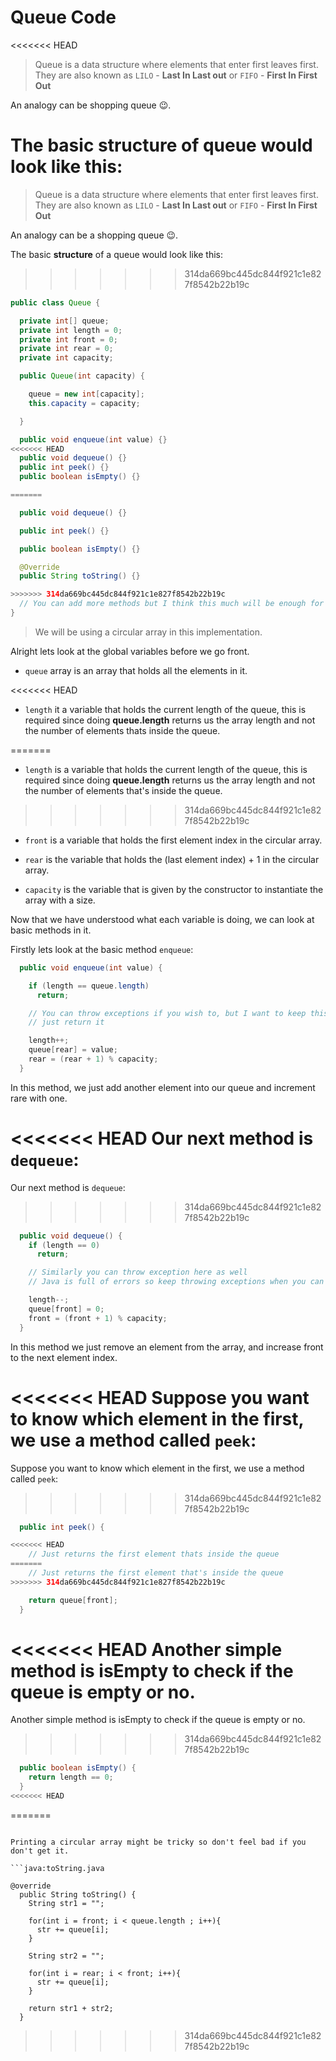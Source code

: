 # Queue Code

<<<<<<< HEAD
> Queue is a data structure where elements that enter first leaves first. They are also known as 
`LILO` - **Last In Last out** or `FIFO` - **First In First Out**

An analogy can be shopping queue 😉.

The basic **structure** of queue would look like this:
=======
> Queue is a data structure where elements that enter first leaves first. They are also known as
> `LILO` - **Last In Last out** or `FIFO` - **First In First Out**

An analogy can be a shopping queue 😉.

The basic **structure** of a queue would look like this:
>>>>>>> 314da669bc445dc844f921c1e827f8542b22b19c

```java:Queue.java
public class Queue {

  private int[] queue;
  private int length = 0;
  private int front = 0;
  private int rear = 0;
  private int capacity;

  public Queue(int capacity) {

    queue = new int[capacity];
    this.capacity = capacity;

  }

  public void enqueue(int value) {}
<<<<<<< HEAD
  public void dequeue() {}
  public int peek() {}
  public boolean isEmpty() {}

=======

  public void dequeue() {}

  public int peek() {}

  public boolean isEmpty() {}

  @Override
  public String toString() {}

>>>>>>> 314da669bc445dc844f921c1e827f8542b22b19c
  // You can add more methods but I think this much will be enough for now.
}
```

> We will be using a circular array in this implementation.

Alright lets look at the global variables before we go front.

- `queue` array is an array that holds all the elements in it.

<<<<<<< HEAD
- `length` it a variable that holds the current length of the queue, this is required since doing **queue.length** returns us the array length and not the number of elements thats inside the queue.
  
=======
- `length` is a variable that holds the current length of the queue, this is required since doing **queue.length** returns us the array length and not the number of elements that's inside the queue.
>>>>>>> 314da669bc445dc844f921c1e827f8542b22b19c
- `front` is a variable that holds the first element index in the circular array.

- `rear` is the variable that holds the (last element index) + 1 in the circular array.

- `capacity` is the variable that is given by the constructor to instantiate the array with a size.

Now that we have understood what each variable is doing, we can look at basic methods in it.

Firstly lets look at the basic method `enqueue`:

```java:enqueue.java
  public void enqueue(int value) {

    if (length == queue.length)
      return;

    // You can throw exceptions if you wish to, but I want to keep this friendly and
    // just return it

    length++;
    queue[rear] = value;
    rear = (rear + 1) % capacity;
  }
```

In this method, we just add another element into our queue and increment rare with one.

<<<<<<< HEAD
Our next method is `dequeue`: 
=======
Our next method is `dequeue`:
>>>>>>> 314da669bc445dc844f921c1e827f8542b22b19c

```java:dequeue.java
  public void dequeue() {
    if (length == 0)
      return;

    // Similarly you can throw exception here as well
    // Java is full of errors so keep throwing exceptions when you can 😉

    length--;
    queue[front] = 0;
    front = (front + 1) % capacity;
  }
```

In this method we just remove an element from the array, and increase front to the next element index.

<<<<<<< HEAD
Suppose you want to know which element in the first, we use a method called `peek`: 
=======
Suppose you want to know which element in the first, we use a method called `peek`:
>>>>>>> 314da669bc445dc844f921c1e827f8542b22b19c

```java:peek.java
  public int peek() {

<<<<<<< HEAD
    // Just returns the first element thats inside the queue
=======
    // Just returns the first element that's inside the queue
>>>>>>> 314da669bc445dc844f921c1e827f8542b22b19c

    return queue[front];
  }
```

<<<<<<< HEAD
Another simple method is isEmpty to check if the queue is empty or no. 
=======
Another simple method is isEmpty to check if the queue is empty or no.
>>>>>>> 314da669bc445dc844f921c1e827f8542b22b19c

```java:isEmpty.java
  public boolean isEmpty() {
    return length == 0;
  }
<<<<<<< HEAD
```
=======
```

Printing a circular array might be tricky so don't feel bad if you don't get it.

```java:toString.java

@override
  public String toString() {
    String str1 = "";

    for(int i = front; i < queue.length ; i++){
      str += queue[i];
    }

    String str2 = "";

    for(int i = rear; i < front; i++){
      str += queue[i];
    }

    return str1 + str2;
  }

```
>>>>>>> 314da669bc445dc844f921c1e827f8542b22b19c
